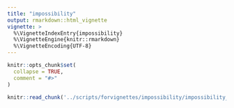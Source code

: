 ```yaml
---
title: "impossibility"
output: rmarkdown::html_vignette
vignette: >
  %\VignetteIndexEntry{impossibility}
  %\VignetteEngine{knitr::rmarkdown}
  %\VignetteEncoding{UTF-8}
---
```


```r
knitr::opts_chunk$set(
  collapse = TRUE,
  comment = "#>"
)
```

```r
knitr::read_chunk('../scripts/forvignettes/impossibility/impossibility_results.R')
```

```r

```

